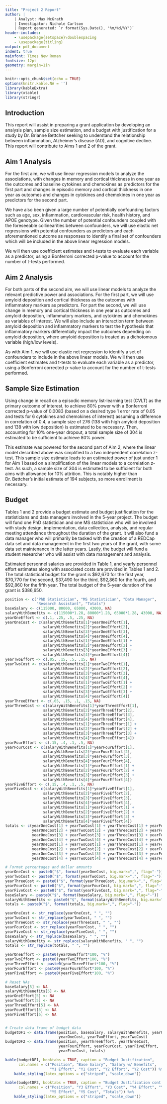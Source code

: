 ```yaml
---
title: "Project 2 Report"
author: |
    | Analyst: Max McGrath
    | Investigator: Nichole Carlson
    | Report generated: `r format(Sys.Date(), '%m/%d/%Y')`
header-includes:
    - \usepackage{setspace}\doublespacing
    - \usepackage{titling}
output: pdf_document
indent: true
mainfont: Times New Roman
fontsize: 12pt
geometry: margin=1in
---
```


```r
knitr::opts_chunk$set(echo = TRUE)
options(knitr.kable.NA = '')
library(kableExtra)
library(xtable)
library(stringr)
```

\newpage

## Introduction

This report will assist in preparing a grant application by developing
an analysis plan, sample size estimation, and a budget with justification 
for a study
by Dr. Brianne Bettcher seeking to understand the relationship between 
inflammation, Alzheimer's disease (AD), and cognitive decline. This report
will contribute to Aims 1 and 2 of the grant.

## Aim 1 Analysis

For the first aim, we will use linear regression models to analyze the associations, 
with changes in memory and cortical thickness in one year as the 
outcomes and baseline cytokines and chemokines as predictors for the first part 
and changes
in episodic memory and cortical thickness in one year as outcomes and changes
in cytokines and chemokines in one year as predictors for the second part. 

We have also been given a large number of potentially confounding factors such
as age, sex, inflammation, cardiovascular risk, health history, and APOE 
genotype. Given the number of potential confounders coupled with the foreseeable
collinearities between confounders, we will use elastic net regressions with
potential confounders as predictors and each aforementioned outcome as
responses to identify a final set of confounders which will be included in the
above linear regression models.

We will then use coefficient estimates and t-tests to
evaluate each variable as a predictor, using a Bonferroni corrected p-value to
account for the number of t-tests performed.

## Aim 2 Analysis

For both parts of the second aim, we will use linear models to 
analyze the relevant predictive power and associations. For the first part, we will
use amyloid deposition and cortical thickness as the outcomes with inflammatory
markers as predictors. For part the second, we will use change in memory and cortical
thickness in one year as outcomes and amyloid deposition, inflammatory markers,
and cytokines and chemokines as variables of interest. We will also include an
interaction term between amyloid deposition and inflammatory markers to test the
hypothesis that inflammatory markers differentially impact the outcomes depending
on amyloid deposition, where amyloid deposition is treated as a dichotomous variable
(high/low levels).

As with Aim 1, we will use elastic net regression to identify a set of
confounders to include in the above linear models. We will then use coefficient 
estimates and t-tests to
evaluate each variable as a predictor, using a Bonferroni corrected p-value to
account for the number of t-tests performed.

## Sample Size Estimation

Using change in recall on a episodic memory list-learning test (CVLT) as the 
primary outcome of interest, to achieve 80% power with a Bonferroni corrected 
p-value of 0.0083 (based on a desired type 1 error rate of 0.05 and tests for 
6 cytokines and chemokines of interest) assuming
a difference in correlation of 0.4, a sample size of 276 (138 with high amyloid deposition
and 138 with low deposition) is estimated to be necessary. Then, accounting
for 10% one-year dropout, a total sample size of 304 is estimated to be sufficient
to achieve 80% power. 

This estimate was powered for the second part of Aim 2, where the linear model
described above was simplified to a two independent correlation z-test. This
sample size estimate leads to an estimated power of just under 1 for Aim 1 based
on a simplification of the linear models to a correlation z-test. As such, a
sample size of 304 is estimated to be sufficient for both aims with allowance
for 10% attrition. This is notably higher than Dr. Bettcher's initial estimate of 194
subjects, so more enrollment is necessary.

## Budget

Tables 1 and 2 provide a budget estimate and budget justification for the statisticians
and data managers involved in the 5-year project. The budget will fund one PhD
statistician and one MS statistician who will be involved with study design,
implementation, data collection, analysis, and regular meeting attendance
throughout the duration of the grant. It
will also fund a data manager who will primarily be tasked with the creation
of a REDCap data set and data management in the first two years of the grant,
with some data set maintenance in the latter years. Lastly, the budget will
fund a student researcher who will assist with data management and analysis.

Estimated personnel salaries are provided in Table 1, and yearly personnel effort
estimates along with associated costs are provided in Tables 1 and 2. 
The total statistical budget for the grant is $92,670 for the first year,
$70,770 for the second,
$37,490 for the third,
$92,860 for the fourth,
and $92,860 for the fifth year. The total budget of the 5-year duration of the
grant is $386,650.

\newpage

```r
position <- c("PhD Statistician", "MS Statistician", "Data Manager",
              "Research Assistant", "Totals")
baseSalary <- c(115000, 80000, 65000, 43000, NA)
salaryWithBenefits <- c(115000*1.28, 80000*1.28, 65000*1.28, 43000, NA)
yearOneEffort <- c(.1, .25, .5, .25, NA)
yearOneCost <- c(salaryWithBenefits[1]*yearOneEffort[1], 
                 salaryWithBenefits[2]*yearOneEffort[2], 
                 salaryWithBenefits[3]*yearOneEffort[3], 
                 salaryWithBenefits[4]*yearOneEffort[4], 
                 salaryWithBenefits[1]*yearOneEffort[1] + 
                 salaryWithBenefits[2]*yearOneEffort[2] +  
                 salaryWithBenefits[3]*yearOneEffort[3] +  
                 salaryWithBenefits[4]*yearOneEffort[4])
yearTwoEffort <- c(.05, .15, .5, .15, NA)
yearTwoCost <- c(salaryWithBenefits[1]*yearTwoEffort[1], 
                 salaryWithBenefits[2]*yearTwoEffort[2], 
                 salaryWithBenefits[3]*yearTwoEffort[3], 
                 salaryWithBenefits[4]*yearTwoEffort[4], 
                 salaryWithBenefits[1]*yearTwoEffort[1] +
                 salaryWithBenefits[2]*yearTwoEffort[2] + 
                 salaryWithBenefits[3]*yearTwoEffort[3] + 
                 salaryWithBenefits[4]*yearTwoEffort[4])
yearThreeEffort <- c(.05, .15, .1, .15, NA)
yearThreeCost <- c(salaryWithBenefits[1]*yearThreeEffort[1], 
                 salaryWithBenefits[2]*yearThreeEffort[2], 
                 salaryWithBenefits[3]*yearThreeEffort[3], 
                 salaryWithBenefits[4]*yearThreeEffort[4], 
                 salaryWithBenefits[1]*yearThreeEffort[1] + 
                 salaryWithBenefits[2]*yearThreeEffort[2] + 
                 salaryWithBenefits[3]*yearThreeEffort[3] + 
                 salaryWithBenefits[4]*yearThreeEffort[4])
yearFourEffort <- c(.15, .4, .1, .5, NA)
yearFourCost <- c(salaryWithBenefits[1]*yearFourEffort[1], 
                 salaryWithBenefits[2]*yearFourEffort[2], 
                 salaryWithBenefits[3]*yearFourEffort[3], 
                 salaryWithBenefits[4]*yearFourEffort[4], 
                 salaryWithBenefits[1]*yearFourEffort[1] + 
                 salaryWithBenefits[2]*yearFourEffort[2] + 
                 salaryWithBenefits[3]*yearFourEffort[3] + 
                 salaryWithBenefits[4]*yearFourEffort[4])
yearFiveEffort <- c(.15, .4, .1, .5, NA)
yearFiveCost <- c(salaryWithBenefits[1]*yearFiveEffort[1], 
                 salaryWithBenefits[2]*yearFiveEffort[2], 
                 salaryWithBenefits[3]*yearFiveEffort[3], 
                 salaryWithBenefits[4]*yearFiveEffort[4], 
                 salaryWithBenefits[1]*yearFiveEffort[1] + 
                 salaryWithBenefits[2]*yearFiveEffort[2] + 
                 salaryWithBenefits[3]*yearFiveEffort[3] + 
                 salaryWithBenefits[4]*yearFiveEffort[4])
totals <- c(yearOneCost[1] + yearTwoCost[1] + yearThreeCost[1] + yearFourCost[1] + yearFiveCost[1], 
            yearOneCost[2] + yearTwoCost[2] + yearThreeCost[2] + yearFourCost[2] + yearFiveCost[2], 
            yearOneCost[3] + yearTwoCost[3] + yearThreeCost[3] + yearFourCost[3] + yearFiveCost[3],
            yearOneCost[4] + yearTwoCost[4] + yearThreeCost[4] + yearFourCost[4] + yearFiveCost[4],
            yearOneCost[1] + yearTwoCost[1] + yearThreeCost[1] + yearFourCost[1] + yearFiveCost[1] +
            yearOneCost[2] + yearTwoCost[2] + yearThreeCost[2] + yearFourCost[2] + yearFiveCost[2] + 
            yearOneCost[3] + yearTwoCost[3] + yearThreeCost[3] + yearFourCost[3] + yearFiveCost[3] +
            yearOneCost[4] + yearTwoCost[4] + yearThreeCost[4] + yearFourCost[4] + yearFiveCost[4])

# Format percentages and dollar amounts
yearOneCost <- paste0("$", format(yearOneCost, big.mark=",", flag="-"))
yearTwoCost <- paste0("$", format(yearTwoCost, big.mark=",", flag="-"))
yearThreeCost <- paste0("$", format(yearThreeCost, big.mark=",", flag="-"))
yearFourCost <- paste0("$", format(yearFourCost, big.mark=",", flag="-"))
yearFiveCost <- paste0("$", format(yearFiveCost, big.mark=",", flag="-"))
baseSalary <- paste0("$", format(baseSalary, big.mark=",", flag="-"))
salaryWithBenefits <- paste0("$", format(salaryWithBenefits, big.mark=",", flag="-"))
totals <- paste0("$", format(totals, big.mark=",", flag="-"))

yearOneCost <- str_replace(yearOneCost, " ", "")
yearTwoCost <- str_replace(yearTwoCost, " ", "")
yearThreeCost <- str_replace(yearThreeCost, " ", "")
yearFourCost <- str_replace(yearFourCost, " ", "")
yearFiveCost <- str_replace(yearFiveCost, " ", "")
baseSalary <- str_replace(baseSalary, " ", "")
salaryWithBenefits <- str_replace(salaryWithBenefits, " ", "")
totals <- str_replace(totals, " ", "")

yearOneEffort <- paste0(yearOneEffort*100, "%")
yearTwoEffort <- paste0(yearTwoEffort*100, "%")
yearThreeEffort <- paste0(yearThreeEffort*100, "%")
yearFourEffort <- paste0(yearFourEffort*100, "%")
yearFiveEffort <- paste0(yearFiveEffort*100, "%")

# Reset NAs
baseSalary[5] <- NA
salaryWithBenefits[5] <- NA
yearOneEffort[5] <- NA
yearTwoEffort[5] <- NA
yearThreeEffort[5] <- NA
yearFourEffort[5] <- NA
yearFiveEffort[5] <- NA


# Create data frame of budget data
budgetDF1 <- data.frame(position, baseSalary, salaryWithBenefits, yearOneEffort,
                        yearOneCost, yearTwoEffort, yearTwoCost)
budgetDF2 <- data.frame(position, yearThreeEffort, yearThreeCost, 
                        yearFourEffort, yearFourCost, yearFiveEffort,
                        yearFiveCost, totals)
```

```r
kable(budgetDF1, booktabs = TRUE, caption = "Budget Justification",
      col.names = c("Position", "Base Salary", "Salary w/ Benefits", 
                    "Y1 Effort", "Y1 Cost", "Y2 Effort", "Y2 Cost")) %>%
    kable_styling(latex_options = c("striped", "scale_down"))
```
```r
kable(budgetDF2, booktabs = TRUE, caption = "Budget Justification cont'd",
      col.names = c("Position", "Y3 Effort", "Y3 Cost", "Y4 Effort", "Y4 Cost",
                    "Y5 Effort", "Y5 Cost", "Totals")) %>%
    kable_styling(latex_options = c("striped", "scale_down"))
```